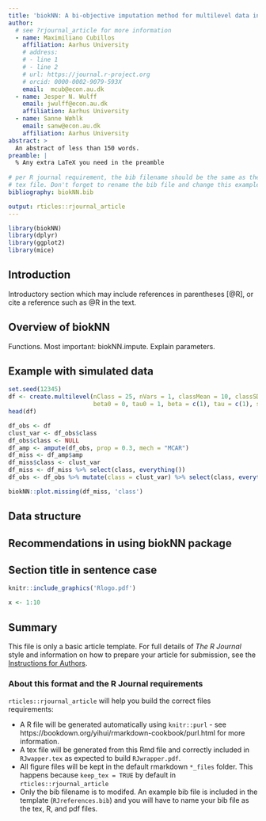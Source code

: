```yaml
---
title: 'biokNN: A bi-objective imputation method for multilevel data in R'
author:
  # see ?rjournal_article for more information
  - name: Maximiliano Cubillos
    affiliation: Aarhus University
    # address:
    # - line 1
    # - line 2
    # url: https://journal.r-project.org
    # orcid: 0000-0002-9079-593X
    email:  mcub@econ.au.dk
  - name: Jesper N. Wulff
    email: jwulff@econ.au.dk
    affiliation: Aarhus University
  - name: Sanne Wøhlk
    email: sanw@econ.au.dk
    affiliation: Aarhus University
abstract: >
  An abstract of less than 150 words.
preamble: |
  % Any extra LaTeX you need in the preamble
  
# per R journal requirement, the bib filename should be the same as the output 
# tex file. Don't forget to rename the bib file and change this example value.
bibliography: biokNN.bib

output: rticles::rjournal_article
---
```

```r
library(biokNN)
library(dplyr)
library(ggplot2)
library(mice)
```



## Introduction

Introductory section which may include references in parentheses
[@R], or cite a reference such as @R in the text.

## Overview of biokNN

Functions. Most important: biokNN.impute. Explain parameters.

## Example with simulated data 

```r
set.seed(12345)
df <- create.multilevel(nClass = 25, nVars = 1, classMean = 10, classSD = 0, 
                        beta0 = 0, tau0 = 1, beta = c(1), tau = c(1), sigma2 = 1)
head(df)
```


```r
df_obs <- df
clust_var <- df_obs$class
df_obs$class <- NULL
df_amp <- ampute(df_obs, prop = 0.3, mech = "MCAR")
df_miss <- df_amp$amp 
df_miss$class <- clust_var 
df_miss <- df_miss %>% select(class, everything())
df_obs <- df_obs %>% mutate(class = clust_var) %>% select(class, everything())

```


```r
biokNN::plot.missing(df_miss, 'class')
```




## Data structure



## Recommendations in using biokNN package


## Section title in sentence case

<!-- This section may contain a figure such as Figure \ref{fig:Rlogo}. -->

```r
knitr::include_graphics('Rlogo.pdf')
```


<!-- There will likely be several sections, perhaps including code snippets, such as: -->

```r
x <- 1:10
```

## Summary

This file is only a basic article template. For full details of _The R Journal_ style and information on how to prepare your article for submission, see the [Instructions for Authors](https://journal.r-project.org/share/author-guide.pdf).

### About this format and the R Journal requirements

`rticles::rjournal_article` will help you build the correct files requirements: 

* A R file will be generated automatically using `knitr::purl` - see
https://bookdown.org/yihui/rmarkdown-cookbook/purl.html for more information.
* A tex file will be generated from this Rmd file and correctly included in
`RJwapper.tex` as expected to build `RJwrapper.pdf`.
* All figure files will be kept in the default rmarkdown `*_files` folder. This
happens because `keep_tex = TRUE` by default in `rticles::rjournal_article`
* Only the bib filename is to modifed. An example bib file is included in the
template (`RJreferences.bib`) and you will have to name your bib file as the
tex, R, and pdf files.
